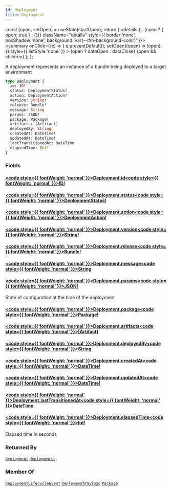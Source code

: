 ```yaml
---
id: deployment
title: Deployment
---
```









  const [open, setOpen] = useState(startOpen);
  return (
    <details {...(open ? { open: true } : {})} className="details" style={{ border:'none', boxShadow:'none', background:'var(--ifm-background-color)' }}>
      <summary
        onClick={(e) => {
          e.preventDefault();
          setOpen((open) => !open);
        }}
        style={{ listStyle:'none' }}
      >
      {open ? dataOpen : dataClose}
      </summary>
      {open && children}
    </details>
  );
};








A deployment represents an instance of a bundle being deployed to a target environment


```graphql
type Deployment {
  id: ID!
  status: DeploymentStatus!
  action: DeploymentAction!
  version: String!
  release: Bundle!
  message: String
  params: JSON!
  package: Package!
  artifacts: [Artifact]
  deployedBy: String
  createdAt: DateTime!
  updatedAt: DateTime!
  lastTransitionedAt: DateTime
  elapsedTime: Int!
}
```




### Fields

#### [<code style={{ fontWeight: 'normal' }}>Deployment.<b>id</b></code>](#)<Bullet />[<code style={{ fontWeight: 'normal' }}><b>ID!</b></code>](/swapi/types/scalars/id.mdx) <Badge class="badge badge--secondary badge--non_null" text="non-null"/> <Badge class="badge badge--secondary " text="scalar"/> 



#### [<code style={{ fontWeight: 'normal' }}>Deployment.<b>status</b></code>](#)<Bullet />[<code style={{ fontWeight: 'normal' }}><b>DeploymentStatus!</b></code>](/swapi/types/enums/deployment-status.mdx) <Badge class="badge badge--secondary badge--non_null" text="non-null"/> <Badge class="badge badge--secondary " text="enum"/> 



#### [<code style={{ fontWeight: 'normal' }}>Deployment.<b>action</b></code>](#)<Bullet />[<code style={{ fontWeight: 'normal' }}><b>DeploymentAction!</b></code>](/swapi/types/enums/deployment-action.mdx) <Badge class="badge badge--secondary badge--non_null" text="non-null"/> <Badge class="badge badge--secondary " text="enum"/> 



#### [<code style={{ fontWeight: 'normal' }}>Deployment.<b>version</b></code>](#)<Bullet />[<code style={{ fontWeight: 'normal' }}><b>String!</b></code>](/swapi/types/scalars/string.mdx) <Badge class="badge badge--secondary badge--non_null" text="non-null"/> <Badge class="badge badge--secondary " text="scalar"/> 



#### [<code style={{ fontWeight: 'normal' }}>Deployment.<b>release</b></code>](#)<Bullet />[<code style={{ fontWeight: 'normal' }}><b>Bundle!</b></code>](/swapi/types/objects/bundle.mdx) <Badge class="badge badge--secondary badge--non_null" text="non-null"/> <Badge class="badge badge--secondary " text="object"/> 



#### [<code style={{ fontWeight: 'normal' }}>Deployment.<b>message</b></code>](#)<Bullet />[<code style={{ fontWeight: 'normal' }}><b>String</b></code>](/swapi/types/scalars/string.mdx) <Badge class="badge badge--secondary " text="scalar"/> 



#### [<code style={{ fontWeight: 'normal' }}>Deployment.<b>params</b></code>](#)<Bullet />[<code style={{ fontWeight: 'normal' }}><b>JSON!</b></code>](/swapi/types/scalars/json.mdx) <Badge class="badge badge--secondary badge--non_null" text="non-null"/> <Badge class="badge badge--secondary " text="scalar"/> 
State of configuration at the time of the deployment


#### [<code style={{ fontWeight: 'normal' }}>Deployment.<b>package</b></code>](#)<Bullet />[<code style={{ fontWeight: 'normal' }}><b>Package!</b></code>](/swapi/types/objects/package.mdx) <Badge class="badge badge--secondary badge--non_null" text="non-null"/> <Badge class="badge badge--secondary " text="object"/> 



#### [<code style={{ fontWeight: 'normal' }}>Deployment.<b>artifacts</b></code>](#)<Bullet />[<code style={{ fontWeight: 'normal' }}><b>[Artifact]</b></code>](/swapi/types/objects/artifact.mdx) <Badge class="badge badge--secondary " text="list"/> <Badge class="badge badge--secondary " text="object"/> 



#### [<code style={{ fontWeight: 'normal' }}>Deployment.<b>deployedBy</b></code>](#)<Bullet />[<code style={{ fontWeight: 'normal' }}><b>String</b></code>](/swapi/types/scalars/string.mdx) <Badge class="badge badge--secondary " text="scalar"/> 



#### [<code style={{ fontWeight: 'normal' }}>Deployment.<b>createdAt</b></code>](#)<Bullet />[<code style={{ fontWeight: 'normal' }}><b>DateTime!</b></code>](/swapi/types/scalars/date-time.mdx) <Badge class="badge badge--secondary badge--non_null" text="non-null"/> <Badge class="badge badge--secondary " text="scalar"/> 



#### [<code style={{ fontWeight: 'normal' }}>Deployment.<b>updatedAt</b></code>](#)<Bullet />[<code style={{ fontWeight: 'normal' }}><b>DateTime!</b></code>](/swapi/types/scalars/date-time.mdx) <Badge class="badge badge--secondary badge--non_null" text="non-null"/> <Badge class="badge badge--secondary " text="scalar"/> 



#### [<code style={{ fontWeight: 'normal' }}>Deployment.<b>lastTransitionedAt</b></code>](#)<Bullet />[<code style={{ fontWeight: 'normal' }}><b>DateTime</b></code>](/swapi/types/scalars/date-time.mdx) <Badge class="badge badge--secondary " text="scalar"/> 



#### [<code style={{ fontWeight: 'normal' }}>Deployment.<b>elapsedTime</b></code>](#)<Bullet />[<code style={{ fontWeight: 'normal' }}><b>Int!</b></code>](/swapi/types/scalars/int.mdx) <Badge class="badge badge--secondary badge--non_null" text="non-null"/> <Badge class="badge badge--secondary " text="scalar"/> 
Elapsed time in seconds






### Returned By

[`deployment`](/swapi/operations/queries/deployment.mdx)  <Badge class="badge badge--secondary badge--relation" text="query"/><Bullet />[`deployments`](/swapi/operations/queries/deployments.mdx)  <Badge class="badge badge--secondary badge--relation" text="query"/>

### Member Of

[`DeploymentLifecycleEvent`](/swapi/types/objects/deployment-lifecycle-event.mdx)  <Badge class="badge badge--secondary badge--relation" text="object"/><Bullet />[`DeploymentPayload`](/swapi/types/objects/deployment-payload.mdx)  <Badge class="badge badge--secondary badge--relation" text="object"/><Bullet />[`Package`](/swapi/types/objects/package.mdx)  <Badge class="badge badge--secondary badge--relation" text="object"/>